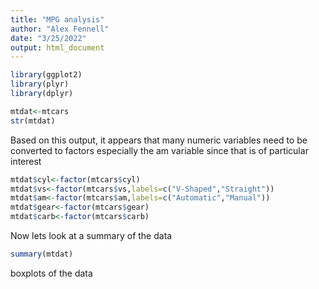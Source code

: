 ```yaml
---
title: "MPG analysis"
author: "Alex Fennell"
date: "3/25/2022"
output: html_document
---
```


```r
library(ggplot2)
library(plyr)
library(dplyr)


```

```r
mtdat<-mtcars
str(mtdat)
```

Based on this output, it appears that many numeric variables need to be converted
to factors especially the am variable since that is of particular interest

```r
mtdat$cyl<-factor(mtcars$cyl)
mtdat$vs<-factor(mtcars$vs,labels=c("V-Shaped","Straight"))
mtdat$am<-factor(mtcars$am,labels=c("Automatic","Manual"))
mtdat$gear<-factor(mtcars$gear)
mtdat$carb<-factor(mtcars$carb)
```

Now lets look at a summary of the data
```r
summary(mtdat)
```

boxplots of the data